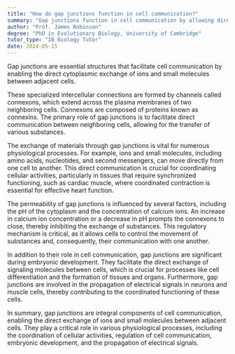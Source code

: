 ```yaml
---
title: "How do gap junctions function in cell communication?"
summary: "Gap junctions function in cell communication by allowing direct cytoplasmic exchange of ions and small molecules between adjacent cells."
author: "Prof. James Robinson"
degree: "PhD in Evolutionary Biology, University of Cambridge"
tutor_type: "IB Biology Tutor"
date: 2024-05-15
---
```


Gap junctions are essential structures that facilitate cell communication by enabling the direct cytoplasmic exchange of ions and small molecules between adjacent cells.

These specialized intercellular connections are formed by channels called connexons, which extend across the plasma membranes of two neighboring cells. Connexons are composed of proteins known as connexins. The primary role of gap junctions is to facilitate direct communication between neighboring cells, allowing for the transfer of various substances.

The exchange of materials through gap junctions is vital for numerous physiological processes. For example, ions and small molecules, including amino acids, nucleotides, and second messengers, can move directly from one cell to another. This direct communication is crucial for coordinating cellular activities, particularly in tissues that require synchronized functioning, such as cardiac muscle, where coordinated contraction is essential for effective heart function.

The permeability of gap junctions is influenced by several factors, including the pH of the cytoplasm and the concentration of calcium ions. An increase in calcium ion concentration or a decrease in pH prompts the connexons to close, thereby inhibiting the exchange of substances. This regulatory mechanism is critical, as it allows cells to control the movement of substances and, consequently, their communication with one another.

In addition to their role in cell communication, gap junctions are significant during embryonic development. They facilitate the direct exchange of signaling molecules between cells, which is crucial for processes like cell differentiation and the formation of tissues and organs. Furthermore, gap junctions are involved in the propagation of electrical signals in neurons and muscle cells, thereby contributing to the coordinated functioning of these cells.

In summary, gap junctions are integral components of cell communication, enabling the direct exchange of ions and small molecules between adjacent cells. They play a critical role in various physiological processes, including the coordination of cellular activities, regulation of cell communication, embryonic development, and the propagation of electrical signals.
    